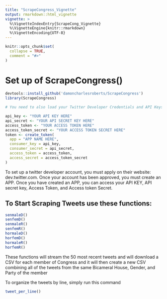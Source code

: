 ```yaml
---
title: "ScrapeCongress_Vignette"
output: rmarkdown::html_vignette
vignette: >
  %\VignetteIndexEntry{ScrapeCong_Vignette}
  %\VignetteEngine{knitr::rmarkdown}
  %\VignetteEncoding{UTF-8}
---
```


```r
knitr::opts_chunk$set(
  collapse = TRUE,
  comment = "#>"
)
```

# Set up of ScrapeCongress()
```r

devtools::install_github('damoncharlesroberts/ScrapeCongress')
library(ScrapeCongress)

# You need to also load your Twitter Developer Credentials and API Keys into your R Script. 

api_key <- "YOUR API KEY HERE"
api_secret <- "YOUR API SECRET KEY HERE"
access_token <- "YOUR ACCESS TOKEN HERE"
access_token_secret <- "YOUR ACCESS TOKEN SECRET HERE"
token <- create_token(
  app = "APP NAME HERE",
  consumer_key = api_key,
  consumer_secret = api_secret,
  access_token = access_token,
  access_secret = access_token_secret
)
```
To set up a twitter developer account, you must apply on their website: dev.twitter.com. Once your account has been approved, you must create an APP. Once you have created an APP, you can access your API KEY, API secret key, Access Token, and Access token Secret. 

## To Start Scraping Tweets use these functions:
```r
senmaleD()
senfemD()
senmaleR()
senfemR()
hormaleD()
horfemD()
hormaleR()
horfemR()
```

These functions will stream the 50 most recent tweets and will download a CSV for each member of Congress and it will then create a new CSV combining all of the tweets from the same Bicameral House, Gender, and Party of the member

To organize the tweets by line, simply run this command

```r
tweet_per_line()
```
